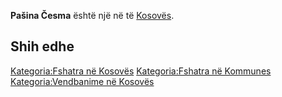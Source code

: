 {{Fshat në Kosovës
 | Emri                = Pašina Česma
| srp_N_name = Pašina Česma
| srp_N_FULL_NAME_RO = Pašina Česma
| srp_N_FULL_NAME_ND_RO = Pasina Cesma
| srp_N_SORT_NAME_RG = PASINACESMA
| srp_N_FULL_NAME_RG = Pašina Česma
| srp_N_FULL_NAME_ND_RG = Pasina Cesma

 | Emri (Rasa dhanore) = 
 | Figura              = 
 | Shteti              = Kosovo
 | Komuna              = 
 | Kodi postar         = 
 | Sipërfaqja          = 

 | Popullsia           = 

 | Regj. i popullsisë  = 
 | Dend. e popullsisë  = 
 | Faqja zyrtare       = 
 <!--- Koordinatat ----> 
 | Gjerësia            = 42.586944
 | Gjatësia            = 20.095556
 | Lartësia            = 
}}
'''Pašina Česma''' është një [[]] në [[]] të [[Kosovës]].

<!-- == Gjeografia == -->
<!-- == Historia == -->
<!-- == Demografia == -->
== Shih edhe ==
{{Komuna }}
{{Kosovo-Administrata-Cung}}

[[Kategoria:Fshatra në Kosovës]]
[[Kategoria:Fshatra në Kommunes ]]
[[Kategoria:Vendbanime në Kosovës]]